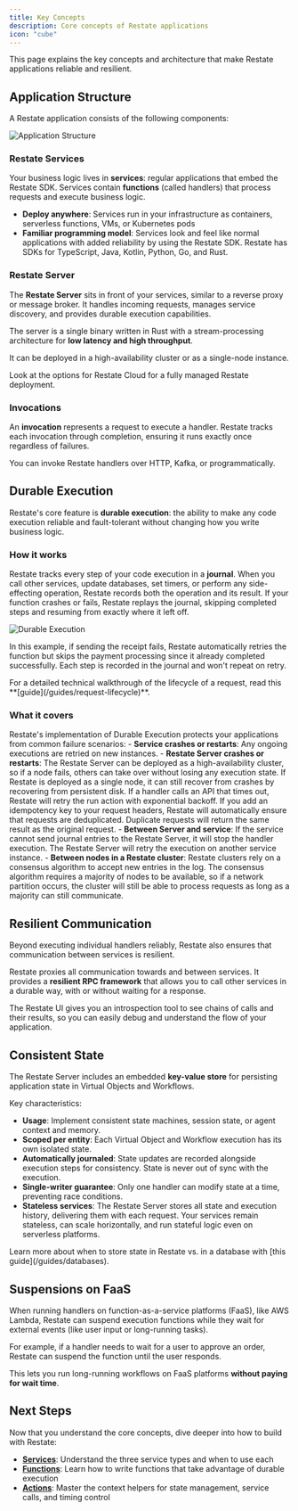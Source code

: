 ```yaml
---
title: Key Concepts
description: Core concepts of Restate applications
icon: "cube"
---
```


This page explains the key concepts and architecture that make Restate applications reliable and resilient.

## Application Structure

A Restate application consists of the following components:

<img src="/img/concepts/app_layout.svg" alt="Application Structure"/>

### Restate Services

Your business logic lives in **services**: regular applications that embed the Restate SDK. Services contain **functions** (called handlers) that process requests and execute business logic.

- **Deploy anywhere**: Services run in your infrastructure as containers, serverless functions, VMs, or Kubernetes pods
- **Familiar programming model**: Services look and feel like normal applications with added reliability by using the Restate SDK. Restate has SDKs for TypeScript, Java, Kotlin, Python, Go, and Rust.

### Restate Server

The **Restate Server** sits in front of your services, similar to a reverse proxy or message broker. It handles incoming requests, manages service discovery, and provides durable execution capabilities.

The server is a single binary written in Rust with a stream-processing architecture for **low latency and high throughput**.

It can be deployed in a high-availability cluster or as a single-node instance.

<Card title="Restate Cloud" href="https://restate.dev/cloud/" icon="cloud" horizontal>
   Look at the options for Restate Cloud for a fully managed Restate deployment.
</Card>

### Invocations

An **invocation** represents a request to execute a handler. Restate tracks each invocation through completion, ensuring it runs exactly once regardless of failures.

You can invoke Restate handlers over HTTP, Kafka, or programmatically.

## Durable Execution

Restate's core feature is **durable execution**: the ability to make any code execution reliable and fault-tolerant without changing how you write business logic.

### How it works

Restate tracks every step of your code execution in a **journal**. When you call other services, update databases, set timers, or perform any side-effecting operation, Restate records both the operation and its result. If your function crashes or fails, Restate replays the journal, skipping completed steps and resuming from exactly where it left off.

<img src="/img/concepts/durable_execution_microservices.gif" alt="Durable Execution"/>

In this example, if sending the receipt fails, Restate automatically retries the function but skips the payment processing since it already completed successfully. Each step is recorded in the journal and won't repeat on retry.

<Info>
For a detailed technical walkthrough of the lifecycle of a request, read this **[guide](/guides/request-lifecycle)**.
</Info>

### What it covers

Restate's implementation of Durable Execution protects your applications from common failure scenarios:
<AccordionGroup>
    <Accordion title="Infrastructure failures (e.g. server crashes, VM restarts)">
        - **Service crashes or restarts**: Any ongoing executions are retried on new instances.
        - **Restate Server crashes or restarts**: The Restate Server can be deployed as a high-availability cluster, so if a node fails, others can take over without losing any execution state.
        If Restate is deployed as a single node, it can still recover from crashes by recovering from persistent disk.
    </Accordion>
    <Accordion title="API timeouts and downtime">
        If a handler calls an API that times out, Restate will retry the run action with exponential backoff.
    </Accordion>
    <Accordion title="Duplicate requests">
        If you add an idempotency key to your request headers, Restate will automatically ensure that requests are deduplicated.
        Duplicate requests will return the same result as the original request.
    </Accordion>
    <Accordion title="Network outages, partitions and zombie processes">
        - **Between Server and service**: If the service cannot send journal entries to the Restate Server, it will stop the handler execution. The Restate Server will retry the execution on another service instance.
        - **Between nodes in a Restate cluster**: Restate clusters rely on a consensus algorithm to accept new entries in the log. The consensus algorithm requires a majority of nodes to be available, so if a network partition occurs, the cluster will still be able to process requests as long as a majority can still communicate.
    </Accordion>
</AccordionGroup>

## Resilient Communication

Beyond executing individual handlers reliably, Restate also ensures that communication between services is resilient.

Restate proxies all communication towards and between services.
It provides a **resilient RPC framework** that allows you to call other services in a durable way, with or without waiting for a response.

The Restate UI gives you an introspection tool to see chains of calls and their results, so you can easily debug and understand the flow of your application.

## Consistent State

The Restate Server includes an embedded **key-value store** for persisting application state in Virtual Objects and Workflows.

Key characteristics:
- **Usage**: Implement consistent state machines, session state, or agent context and memory.
- **Scoped per entity**: Each Virtual Object and Workflow execution has its own isolated state.
- **Automatically journaled**: State updates are recorded alongside execution steps for consistency. State is never out of sync with the execution.
- **Single-writer guarantee**: Only one handler can modify state at a time, preventing race conditions.
- **Stateless services**: The Restate Server stores all state and execution history, delivering them with each request. Your services remain stateless, can scale horizontally, and run stateful logic even on serverless platforms.

<Info>
    Learn more about when to store state in Restate vs. in a database with [this guide](/guides/databases).
</Info>

## Suspensions on FaaS

When running handlers on function-as-a-service platforms (FaaS), like AWS Lambda, Restate can suspend execution functions while they wait for external events (like user input or long-running tasks).

For example, if a handler needs to wait for a user to approve an order, Restate can suspend the function until the user responds.

This lets you run long-running workflows on FaaS platforms **without paying for wait time**.

## Next Steps

Now that you understand the core concepts, dive deeper into how to build with Restate:

- **[Services](/basics/services)**: Understand the three service types and when to use each
- **[Functions](/basics/functions)**: Learn how to write functions that take advantage of durable execution
- **[Actions](/basics/actions)**: Master the context helpers for state management, service calls, and timing control
